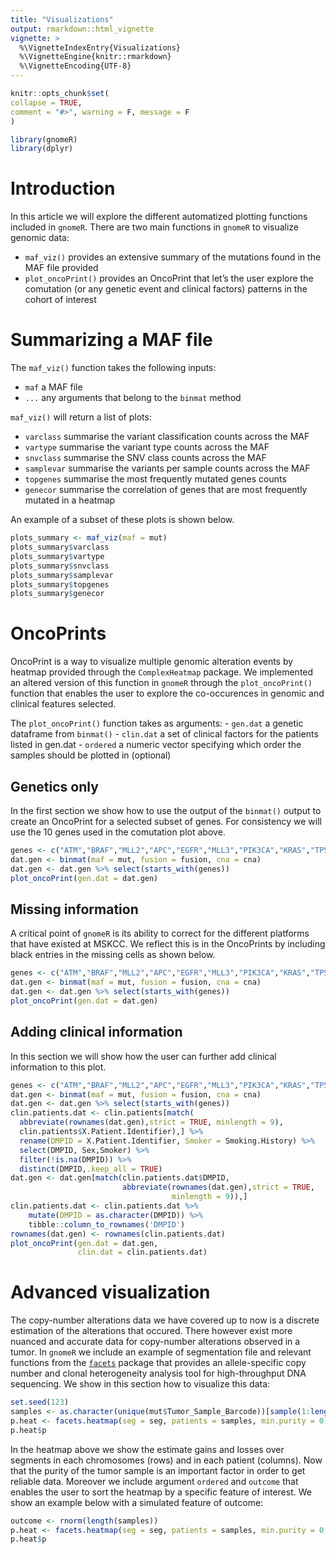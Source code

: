 ```yaml
---
title: "Visualizations"
output: rmarkdown::html_vignette
vignette: >
  %\VignetteIndexEntry{Visualizations}
  %\VignetteEngine{knitr::rmarkdown}
  %\VignetteEncoding{UTF-8}
---
```

  
```r
knitr::opts_chunk$set(
collapse = TRUE,
comment = "#>", warning = F, message = F
)
```

```r
library(gnomeR)
library(dplyr)
```

# Introduction 

In this article we will explore the different automatized plotting functions included in `gnomeR`. There are two main functions in `gnomeR` to visualize genomic data: 

- `maf_viz()` provides an extensive summary of the mutations found in the MAF file provided
- `plot_oncoPrint()` provides an OncoPrint that let's the user explore the comutation (or any genetic event and clinical factors) patterns in the cohort of interest


# Summarizing a MAF file

The `maf_viz()` function takes the following inputs:

- `maf` a MAF file
- `...` any arguments that belong to the `binmat` method

`maf_viz()` will return a list of plots:

- `varclass` summarise the variant classification counts across the MAF 
- `vartype` summarise the variant type counts across the MAF 
- `snvclass` summarise the SNV class counts across the MAF 
- `samplevar` summarise the variants per sample counts across the MAF 
- `topgenes` summarise the most frequently mutated genes counts
- `genecor` summarise the correlation of genes that are most frequently mutated in a heatmap

An example of a subset of these plots is shown below.

```r
plots_summary <- maf_viz(maf = mut)
plots_summary$varclass
plots_summary$vartype
plots_summary$snvclass
plots_summary$samplevar
plots_summary$topgenes
plots_summary$genecor
```


# OncoPrints

OncoPrint is a way to visualize multiple genomic alteration events by heatmap provided through the `ComplexHeatmap` package. We implemented an altered version of this function in `gnomeR` through the `plot_oncoPrint()` function that enables the user to explore the co-occurences in genomic and clinical features selected.

The `plot_oncoPrint()` function takes as arguments:
- `gen.dat` a genetic dataframe from `binmat()`
- `clin.dat` a set of clinical factors for the patients listed in gen.dat
- `ordered` a numeric vector specifying which order the samples should be plotted in (optional)

## Genetics only 

In the first section we show how to use the output of the `binmat()` output to create an OncoPrint for a selected subset of genes. For consistency we will use the 10 genes used in the comutation plot above.

```r
genes <- c("ATM","BRAF","MLL2","APC","EGFR","MLL3","PIK3CA","KRAS","TP53")
dat.gen <- binmat(maf = mut, fusion = fusion, cna = cna)
dat.gen <- dat.gen %>% select(starts_with(genes))
plot_oncoPrint(gen.dat = dat.gen)
```


## Missing information

A critical point of `gnomeR` is its ability to correct for the different platforms that have existed at MSKCC. We reflect this is in the OncoPrints by including black entries in the missing cells as shown below.

```r
genes <- c("ATM","BRAF","MLL2","APC","EGFR","MLL3","PIK3CA","KRAS","TP53","EPHA7")
dat.gen <- binmat(maf = mut, fusion = fusion, cna = cna)
dat.gen <- dat.gen %>% select(starts_with(genes))
plot_oncoPrint(gen.dat = dat.gen)
```


## Adding clinical information 

In this section we will show how the user can further add clinical information to this plot.

```r
genes <- c("ATM","BRAF","MLL2","APC","EGFR","MLL3","PIK3CA","KRAS","TP53","EPHA7")
dat.gen <- binmat(maf = mut, fusion = fusion, cna = cna)
dat.gen <- dat.gen %>% select(starts_with(genes))
clin.patients.dat <- clin.patients[match(
  abbreviate(rownames(dat.gen),strict = TRUE, minlength = 9),
  clin.patients$X.Patient.Identifier),] %>%
  rename(DMPID = X.Patient.Identifier, Smoker = Smoking.History) %>%
  select(DMPID, Sex,Smoker) %>%
  filter(!is.na(DMPID)) %>%
  distinct(DMPID,.keep_all = TRUE)
dat.gen <- dat.gen[match(clin.patients.dat$DMPID,
                         abbreviate(rownames(dat.gen),strict = TRUE,
                                    minlength = 9)),]
clin.patients.dat <- clin.patients.dat %>%
    mutate(DMPID = as.character(DMPID)) %>% 
    tibble::column_to_rownames('DMPID')
rownames(dat.gen) <- rownames(clin.patients.dat)
plot_oncoPrint(gen.dat = dat.gen,
               clin.dat = clin.patients.dat)
```


# Advanced visualization 

The copy-number alterations data we have covered up to now is a discrete estimation of the alterations that occured. There however exist more nuanced and accurate data for copy-number alterations observed in a tumor. In `gnomeR` we include an example of segmentation file and relevant functions from the [`facets`](https://www.ncbi.nlm.nih.gov/pmc/articles/PMC5027494/) package that provides an allele-specific copy number and clonal heterogeneity analysis tool for high-throughput DNA sequencing. We show in this section how to visualize this data:

```r
set.seed(123)
samples <- as.character(unique(mut$Tumor_Sample_Barcode))[sample(1:length(unique(mut$Tumor_Sample_Barcode)), 100, replace=FALSE)]
p.heat <- facets.heatmap(seg = seg, patients = samples, min.purity = 0)
p.heat$p
```

In the heatmap above we show the estimate gains and losses over segments in each chromosomes (rows) and in each patient (columns). Now that the purity of the tumor sample is an important factor in order to get reliable data. Moreover we include argument `ordered` and `outcome` that enables the user to sort the heatmap by a specific feature of interest. We show an example below with a simulated feature of outcome:

```r
outcome <- rnorm(length(samples))
p.heat <- facets.heatmap(seg = seg, patients = samples, min.purity = 0, outcome = outcome, ordered = order(outcome))
p.heat$p
```
